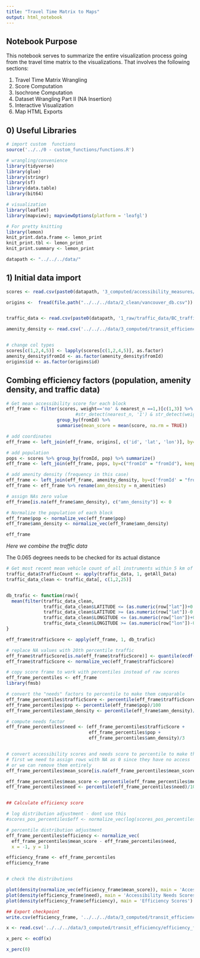 ```yaml
---
title: "Travel Time Matrix to Maps"
output: html_notebook
---
```


## Notebook Purpose

This notebook serves to summarize the entire visualization process going from 
the travel time matrix to the visualizations. That involves the following 
sections:

1) Travel Time Matrix Wrangling
2) Score Computation
3) Isochrone Computation
4) Dataset Wrangling Part II (NA Insertion)
5) Interactive Visualization
6) Map HTML Exports

## 0) Useful Libraries

```r

# import custom  functions
source('../../0 - custom_functions/functions.R')

# wrangling/convenience
library(tidyverse)
library(glue)
library(stringr)
library(sf)
library(data.table)
library(bit64)

# visualization
library(leaflet)
library(mapview); mapviewOptions(platform = 'leafgl')

# For pretty knitting
library(lemon)
knit_print.data.frame <- lemon_print
knit_print.tbl <- lemon_print
knit_print.summary <- lemon_print

datapath <- "../../../data/"

```




## 1) Initial data import
```r


scores <- read.csv(paste0(datapath, '3_computed/accessibility_measures/scores_frame.csv'), stringsAsFactors = FALSE)

origins <-  fread(file.path("../../../data/2_clean/vancouver_db.csv"))


traffic_data <- read.csv(paste0(datapath, '1_raw/traffic_data/BC_traffic_data_2015_summary.csv'), stringsAsFactors = FALSE)[c(9,10,16:37)]

amenity_density <- read.csv('../../../data/3_computed/transit_efficiency/amenity_density.csv', stringsAsFactors = FALSE)


# change col types
scores[c(1,2,4,5)] <- lapply(scores[c(1,2,4,5)], as.factor)
amenity_density$fromId <- as.factor(amenity_density$fromId)
origins$id <- as.factor(origins$id)

```

## Combing efficiency factors (population, amenity density, and traffic data)

```r

# Get mean accessibility score for each block
eff_frame <- filter(scores, weight=='no' & nearest_n ==1,)[c(1,3)] %>%
                          #str_detect(nearest_n, '1') & str_detect(weight, 'no'))[,c(1,3)] %>%
                   group_by(fromId) %>%
                   summarise(mean_score = mean(score, na.rm = TRUE))

# add coordinates
eff_frame <- left_join(eff_frame, origins[, c('id', 'lat', 'lon')], by=c("fromId" = "id"), keep = FALSE)

# add population
pops <- scores %>% group_by(fromId, pop) %>% summarize()
eff_frame <- left_join(eff_frame, pops, by=c("fromId" = "fromId"), keep = FALSE)

# add amenity density (frequency in this case)
eff_frame <- left_join(eff_frame, amenity_density, by=c('fromId' = "fromId"), keep = FALSE)
eff_frame <- eff_frame %>% rename(amn_density = n_amenities)

# assign NAs zero value
eff_frame[is.na(eff_frame$amn_density), c("amn_density")] <- 0

# Normalize the population of each block
eff_frame$pop <- normalize_vec(eff_frame$pop)
eff_frame$amn_density <- normalize_vec(eff_frame$amn_density)

eff_frame
```


*Here we combine the traffic data*

The 0.065 degrees needs to be checked for its actual distance

```r

# Get most recent mean vehicle count of all instruments within 5 km of each data block
traffic_data$TrafficCount <- apply(traffic_data, 1, getAll_Data)
traffic_data_clean <- traffic_data[, c(1,2,25)]


db_trafic <- function(row){
  mean(filter(traffic_data_clean, 
              traffic_data_clean$LATITUDE <= (as.numeric(row["lat"])+0.065) & 
              traffic_data_clean$LATITUDE >= (as.numeric(row["lat"])-0.065) & 
              traffic_data_clean$LONGITUDE <= (as.numeric(row["lon"])+0.065) & 
              traffic_data_clean$LONGITUDE >= (as.numeric(row["lon"])-0.065))$TrafficCount, na.rm = TRUE) 
}

eff_frame$trafficScore <- apply(eff_frame, 1, db_trafic)

# replace NA values with 20th percentile traffic 
eff_frame$trafficScore[is.na(eff_frame$trafficScore)] <- quantile(ecdf(eff_frame$trafficScore), 0.2)
eff_frame$trafficScore <- normalize_vec(eff_frame$trafficScore)
```

```r

# copy score frame to work with percentiles instead of raw scores
eff_frame_percentiles <- eff_frame
library(fmsb)

# convert the "needs" factors to percentile to make them comparable
eff_frame_percentiles$trafficScore <- percentile(eff_frame$trafficScore)/100
eff_frame_percentiles$pop <- percentile(eff_frame$pop)/100
eff_frame_percentiles$amn_density <- percentile(eff_frame$amn_density)/100

# compute needs factor
eff_frame_percentiles$need <- (eff_frame_percentiles$trafficScore + 
                               eff_frame_percentiles$pop + 
                               eff_frame_percentiles$amn_density)/3


# convert accessibility scores and needs score to percentile to make them comparable as well
# first we need to assign rows with NA as 0 since they have no access
# or we can remove them entirely
eff_frame_percentiles$mean_score[is.na(eff_frame_percentiles$mean_score)] <- 0.01

eff_frame_percentiles$mean_score <- percentile(eff_frame_percentiles$mean_score)/100
eff_frame_percentiles$need <- percentile(eff_frame_percentiles$need)/100


## Calculate efficiency score

# log distribution adjustment - dont use this
#scores_pos_percentiles$eff <- normalize_vec(log(scores_pos_percentiles$mean_score)) - scores_pos_percentiles$need

# percentile distribution adjustment
eff_frame_percentiles$efficiency <- normalize_vec(
  eff_frame_percentiles$mean_score - eff_frame_percentiles$need,
  x = -1, y = 1)

efficiency_frame <- eff_frame_percentiles
efficiency_frame


# check the distributions

plot(density(normalize_vec(efficiency_frame$mean_score)), main = 'Accessibility Scores')
plot(density(efficiency_frame$need), main = 'Accessibility Needs Scores')
plot(density(efficiency_frame$efficiency), main = 'Efficiency Scores')

```



```r

## Export checkpoint
write.csv(efficiency_frame, '../../../data/3_computed/transit_efficiency/efficiency_frame.csv', row.names = FALSE)

x <- read.csv('../../../data/3_computed/transit_efficiency/efficiency_frame.csv')$efficiency

x_perc <- ecdf(x)

x_perc(0)

```





























